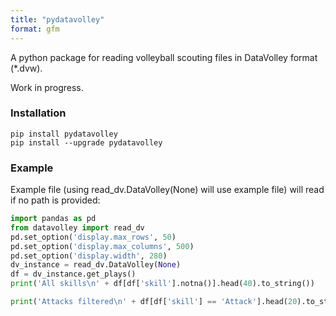 ```yaml
---
title: "pydatavolley"
format: gfm
---
```


A python package for reading volleyball scouting files in DataVolley format (\*.dvw).

Work in progress.

### Installation

```         
pip install pydatavolley
pip install --upgrade pydatavolley
```

### Example

Example file (using read_dv.DataVolley(None) will use example file) will read if no path is provided:

```python
import pandas as pd
from datavolley import read_dv
pd.set_option('display.max_rows', 50)
pd.set_option('display.max_columns', 500)
pd.set_option('display.width', 280)
dv_instance = read_dv.DataVolley(None)
df = dv_instance.get_plays()
print('All skills\n' + df[df['skill'].notna()].head(40).to_string())

print('Attacks filtered\n' + df[df['skill'] == 'Attack'].head(20).to_string())
```